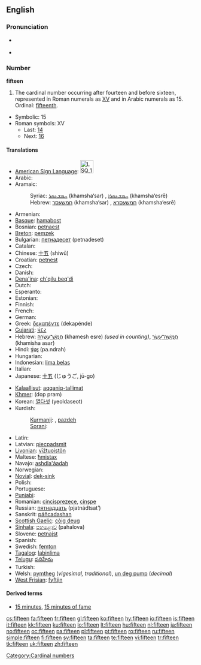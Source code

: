 ==English==

===Pronunciation===
* {{qualifier|next word stressed near the first syllable}}
*: {{a|UK|US}} {{IPA|/ˈfɪf.tiːn/}}
*: {{audio|en-us-fifteen.ogg|Audio (US)}}
* {{qualifier|next word stressed after the first syllable}}
*: {{a|UK|US}} {{IPA|/ˌfɪfˈtiːn/}}
*: {{rhymes|iːn}}

===Number===
'''fifteen'''

# The cardinal number occurring after fourteen and before sixteen, represented in Roman numerals as [[XV]] and in Arabic numerals as 15. Ordinal: [[fifteenth]].
* Symbolic: 15
* Roman symbols: XV
** Last: [[fourteen|14]]
** Next: [[sixteen|16]]

====Translations====
{{trans-top|cardinal number}}
* [[American Sign Language]]: [[Image:LSQ 15.jpg|35px]]
* Arabic: {{Arab|[[خمسة عشر]]}} {{IPAchar|(xámsaʈ ʕášar)}}
* Aramaic:
*: Syriac: [[ܚܡܫܥܣܪ]] (khamsha‘sar) {{m}}, [[ܚܡܫܥܣܪܐ]] (khamsha‘esrē) {{f}}
*: Hebrew: [[חמשעסר]] (khamsha‘sar) {{m}}, [[חמשעסרא]] (khamsha‘esrē) {{f}}
* Armenian: {{t|hy|տասնհինգ|sc=Armn|tr=tasnhing}}
* [[Basque]]: [[hamabost]]
* Bosnian: [[petnaest]]
* [[Breton]]: [[pemzek]]
* Bulgarian: [[петнадесет]] (petnadeset)
* Catalan: {{t|ca|quinze}}
* Chinese: [[十五]] (shíwǔ)
* Croatian: [[petnest]]
* Czech: {{t-|cs|patnáct}}
* Danish: {{t+|da|femten}}
* [[Dena'ina]]: [[ch'qilu beq'di]]
* Dutch: {{t+|nl|vijftien|f}}
* Esperanto: {{t|eo|dek kvin}}
* Estonian: {{t-|et|viisteist}}
* Finnish: {{t+|fi|viisitoista}}
* French: {{t+|fr|quinze|m}}
* German: {{t+|de|fünfzehn|f}}
* Greek: [[δεκαπέντε]] (dekapénde)
* [[Gujarati]]: [[પંદર]]
* Hebrew: [[חמש עשרה|חֲמֵשׁ־עֶשְׂרֵה]] (khamesh esre) {{f}} ''(used in counting)'', [[חמישה עשר|חֲמִשָּׁה־עָשָׂר]] (khamisha asar) {{m}}
* Hindi: [[पंद्रह]] (pa.ndrah) {{m}}
* Hungarian: {{t+|hu|tizenöt}}
* Indonesian: [[lima belas]]
* Italian: {{t+|it|quindici|m}}
* Japanese: [[十五]] (じゅうご, jū-go)
{{trans-mid}}
* [[Kalaallisut]]: [[aqqaniq-tallimat]]
* [[Khmer]]: {{Khmr|[[ដប់ប្រាំ]]}} (dop pram)
* Korean: [[열다섯]] (yeoldaseot)
* Kurdish:
*: [[Kurmanji]]: {{t|ku|pazde}}, [[pazdeh]]
*: [[Sorani]]: {{KUchar|[[پانزه]]}}
* Latin: {{t+|la|quindecim|alt=quīndecim}}
* Latvian: [[piecpadsmit]]
* [[Livonian]]: [[vīžtuoistõn]]
* Maltese: [[ħmistax]]
* Navajo: [[ashdla'áadah]]
* Norwegian: {{t+|no|femten}}
* [[Novial]]: [[dek-sink]]
* Polish: {{t+|pl|piętnaście}}
* Portuguese: {{t+|pt|quinze}}
* [[Punjabi]]: {{t-|pa|ਪੰਦਰਾਂ|xs=Punjabi}}
* Romanian: [[cincisprezece]], [[cinşpe]] {{italbrac|informal}}
* Russian: [[пятнадцать]] (pjatnádtsat’)
* Sanskrit: [[páñcadashan]]
* [[Scottish Gaelic]]: [[còig deug]]
* [[Sinhala]]: [[පහළොව]] (pahalova)
* Slovene: [[petnajst]]
* Spanish: {{t+|es|quince|m}}
* Swedish: [[femton]]
* [[Tagalog]]: [[labinlima]]
* [[Telugu]]: [[పదిహేను]]
* Turkish: {{t+|tr|on beş}}
* Welsh: [[pymtheg]] (''vigesimal, traditional''), [[un deg pump]] (''decimal'')
* [[West Frisian]]: [[fyftjin]]
{{trans-bottom}}

====Derived terms====
* [[15 minutes]], [[15 minutes of fame]]

[[Category:Cardinal numbers]]

[[cs:fifteen]]
[[fa:fifteen]]
[[fr:fifteen]]
[[gl:fifteen]]
[[ko:fifteen]]
[[hy:fifteen]]
[[io:fifteen]]
[[is:fifteen]]
[[it:fifteen]]
[[kk:fifteen]]
[[ku:fifteen]]
[[lo:fifteen]]
[[lt:fifteen]]
[[hu:fifteen]]
[[nl:fifteen]]
[[ja:fifteen]]
[[no:fifteen]]
[[oc:fifteen]]
[[pa:fifteen]]
[[pl:fifteen]]
[[pt:fifteen]]
[[ro:fifteen]]
[[ru:fifteen]]
[[simple:fifteen]]
[[fi:fifteen]]
[[sv:fifteen]]
[[ta:fifteen]]
[[te:fifteen]]
[[vi:fifteen]]
[[tr:fifteen]]
[[tk:fifteen]]
[[uk:fifteen]]
[[zh:fifteen]]